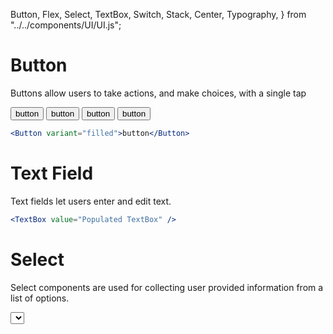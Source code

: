   Button,
  Flex,
  Select,
  TextBox,
  Switch,
  Stack,
  Center,
  Typography,
} from "../../components/UI/UI.js";

<Meta title="Components/INPUTS" />

# Button

Buttons allow users to take actions, and make choices, with a single tap

<Canvas>
  <Story
    name="Button"
    argTypes={{
      variant: {
        control: "text",
        defaultValue: "outlined",
        description: "Sets the type of button to display",
      },
    }}
  >
    <Flex>
      <Button id="Unchecked" variant="outlined" mr={2}>
        button
      </Button>
      <Button id="Checked" variant="filled" mr={2}>
        button
      </Button>
      <Button id="filled" variant="filled" color="secondary" mr={2}>
        button
      </Button>
      <Button id="disabled" mr={2} color="info">
        button
      </Button>
    </Flex>
  </Story>
</Canvas>

```jsx
<Button variant="filled">button</Button>
```

<ArgsTable story="Button" />

# Text Field

Text fields let users enter and edit text.

<Canvas>
  <Story
    name="TextBox"
    argTypes={{
      value: {
        control: "text",
        defaultValue: "",
        description: "Value of the TextBox  ",
      },
    }}
  >
    <Flex>
      <TextBox placeholder="Basic TextBox" mr={2} />
      <TextBox value="Populated TextBox" mr={2} />
      <TextBox disabled value="Disabled TextBox" mr={2} />
    </Flex>
  </Story>
</Canvas>

```jsx
<TextBox value="Populated TextBox" />
```

# Select

Select components are used for collecting user provided information from a list of options.

<Canvas>
  <Story
    name="Select"
    argTypes={{
      options: {
        control: "text",
        defaultValue: "peas, greens, potatoes, tomatoes, you name it!",
        description: "Array of values to display",
      },
    }}
  >
    <Flex>
      <Select options={["apples", "pears", "bananas", "world peace"]} mr={2} />
    </Flex>
  </Story>
</Canvas>

```jsx
<Select options={["apples", "pears", "bananas", "world peace"]} />
```

<ArgsTable story="Select" />

# Switch

Switches toggle the state of a single setting on or off.

<Canvas>
  <Story
    name="Switch"
    argTypes={{
      checked: {
        control: "boolean",
        defaultValue: false,
        description: "Sets whether Switch is set to true or false",
      },
      color: {
        control: "text",
        defaultValue: "primary",
        description: "Color of the Switch",
      },
    }}
  >
    <Flex>
      <Stack align="center" mr={6}>
        <Switch color="info" checked />
        <Typography variant="caption">Info Switch</Typography>
      </Stack>
      <Stack align="center" mr={6}>
        <Switch color="warning" checked />
        <Typography variant="caption">Warning Switch</Typography>
      </Stack>
      <Stack align="center" mr={6}>
        <Switch color="error" checked />
        <Typography variant="caption">Error Switch</Typography>
      </Stack>
      <Stack align="center" mr={6}>
        <Switch color="success" checked />
        <Typography variant="caption">Success Switch</Typography>
      </Stack>
      <Stack align="center" mr={6}>
        <Switch color="success" />
        <Typography variant="caption">Unchecked Switch</Typography>
      </Stack>
      <Stack align="center" mr={6}>
        <Switch color="success" disabled />
        <Typography variant="caption">disabled Switch</Typography>
      </Stack>
    </Flex>
  </Story>
</Canvas>

```jsx
<Switch color="success" />
```

<ArgsTable story="Switch" />
